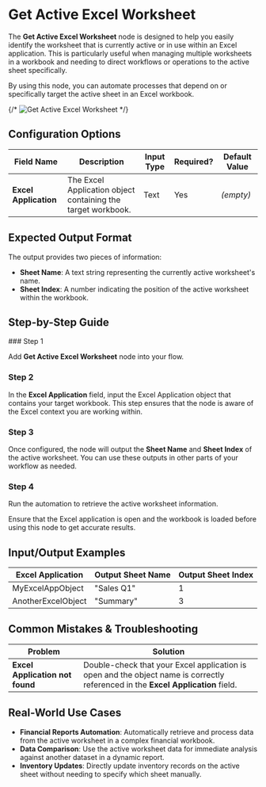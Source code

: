 
# Get Active Excel Worksheet

The **Get Active Excel Worksheet** node is designed to help you easily identify the worksheet that is currently active or in use within an Excel application. This is particularly useful when managing multiple worksheets in a workbook and needing to direct workflows or operations to the active sheet specifically.

By using this node, you can automate processes that depend on or specifically target the active sheet in an Excel workbook.

{/* ![Get Active Excel Worksheet](./get-active-excel-worksheet.png) */}

## Configuration Options

| Field Name            | Description                                                  | Input Type | Required? | Default Value |
| --------------------- | ------------------------------------------------------------ | ---------- | --------- | ------------- |
| **Excel Application** | The Excel Application object containing the target workbook. | Text       | Yes       | _(empty)_     |

## Expected Output Format

The output provides two pieces of information:

- **Sheet Name**: A text string representing the currently active worksheet's name.
- **Sheet Index**: A number indicating the position of the active worksheet within the workbook.

## Step-by-Step Guide

<Steps>
### Step 1

Add **Get Active Excel Worksheet** node into your flow.

### Step 2

In the **Excel Application** field, input the Excel Application object that contains your target workbook. This step ensures that the node is aware of the Excel context you are working within.

### Step 3

Once configured, the node will output the **Sheet Name** and **Sheet Index** of the active worksheet. You can use these outputs in other parts of your workflow as needed.

### Step 4

Run the automation to retrieve the active worksheet information.

</Steps>

<Callout type="info" title="Note">
  Ensure that the Excel application is open and the workbook is loaded before
  using this node to get accurate results.
</Callout>

## Input/Output Examples

| Excel Application  | Output Sheet Name | Output Sheet Index |
| ------------------ | ----------------- | ------------------ |
| MyExcelAppObject   | "Sales Q1"        | 1                  |
| AnotherExcelObject | "Summary"         | 3                  |

## Common Mistakes & Troubleshooting

| Problem                         | Solution                                                                                                                         |
| ------------------------------- | -------------------------------------------------------------------------------------------------------------------------------- |
| **Excel Application not found** | Double-check that your Excel application is open and the object name is correctly referenced in the **Excel Application** field. |

## Real-World Use Cases

- **Financial Reports Automation**: Automatically retrieve and process data from the active worksheet in a complex financial workbook.
- **Data Comparison**: Use the active worksheet data for immediate analysis against another dataset in a dynamic report.
- **Inventory Updates**: Directly update inventory records on the active sheet without needing to specify which sheet manually.

